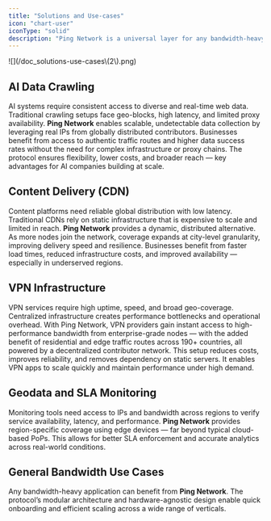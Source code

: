 ```yaml
---
title: "Solutions and Use-cases"
icon: "chart-user"
iconType: "solid"
description: "Ping Network is a universal layer for any bandwidth-heavy application"
---
```


<Frame>
  ![](/doc_solutions-use-cases\(2\).png)
</Frame>

## **AI Data Crawling**

AI systems require consistent access to diverse and real-time web data. Traditional crawling setups face geo-blocks, high latency, and limited proxy availability. **Ping Network** enables scalable, undetectable data collection by leveraging real IPs from globally distributed contributors. Businesses benefit from access to authentic traffic routes and higher data success rates without the need for complex infrastructure or proxy chains. The protocol ensures flexibility, lower costs, and broader reach — key advantages for AI companies building at scale.

## **Content Delivery (CDN)**

Content platforms need reliable global distribution with low latency. Traditional CDNs rely on static infrastructure that is expensive to scale and limited in reach. **Ping Network** provides a dynamic, distributed alternative. As more nodes join the network, coverage expands at city-level granularity, improving delivery speed and resilience. Businesses benefit from faster load times, reduced infrastructure costs, and improved availability — especially in underserved regions.

## **VPN Infrastructure**

VPN services require high uptime, speed, and broad geo-coverage. Centralized infrastructure creates performance bottlenecks and operational overhead. With Ping Network, VPN providers gain instant access to high-performance bandwidth from enterprise-grade nodes — with the added benefit of residential and edge traffic routes across 190\+ countries, all powered by a decentralized contributor network. This setup reduces costs, improves reliability, and removes dependency on static servers. It enables VPN apps to scale quickly and maintain performance under high demand.

## **Geodata and SLA Monitoring**

Monitoring tools need access to IPs and bandwidth across regions to verify service availability, latency, and performance. **Ping Network** provides region-specific coverage using edge devices — far beyond typical cloud-based PoPs. This allows for better SLA enforcement and accurate analytics across real-world conditions.

## **General Bandwidth Use Cases**

Any bandwidth-heavy application can benefit from **Ping Network**. The protocol’s modular architecture and hardware-agnostic design enable quick onboarding and efficient scaling across a wide range of verticals.
